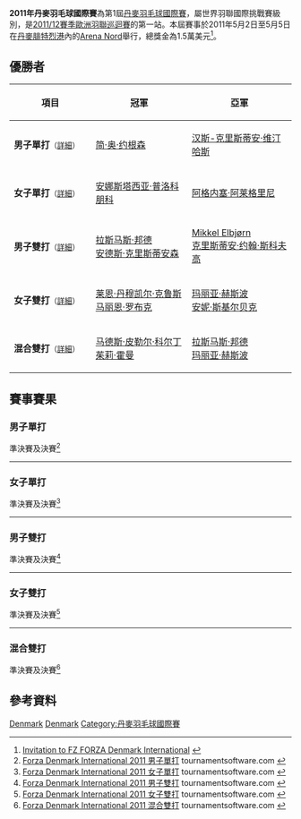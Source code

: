 {{noteTA|G1=Badminton}}
{{infobox badminton event
|name           = 2011年丹麥羽毛球國際賽
|image          = 
|size           = 
|caption        =
|dates          = 2011年5月5日－5月8日
|number_edition = 第1屆
|level          = 4A
|prize_money    = 1.5萬美元
|location       = {{DEN}}[[腓特烈港_(丹麦)|腓特烈港]]
|venue          = Arena Nord
|previous       = 
|next           = 2012年丹麥羽毛球國際賽
}}
'''2011年丹麥羽毛球國際賽'''為第1屆[[丹麥羽毛球國際賽|丹麥羽毛球國際賽]]，屬世界羽聯國際挑戰賽級別，是[[2011/12賽季歐洲羽聯巡迴賽|2011/12賽季歐洲羽聯巡迴賽]]的第一站。本屆賽事於2011年5月2日至5月5日在[[丹麥|丹麥]][[腓特烈港_(丹麦)|腓特烈港]]內的[[Arena_Nord|Arena Nord]]舉行，總獎金為1.5萬美元<ref>[http://www.bwfbadminton.org/file_download.aspx?id=29716 Invitation to FZ FORZA Denmark International] {{Wayback|url=http://www.bwfbadminton.org/file_download.aspx?id=29716 |date=20150923221723 }}{{en}}</ref>。

== 優勝者 ==
{| class=wikitable style="font-size:small"
!width="200"|項目
!width="250"|冠軍
!width="250"|亞軍
|-
|'''男子單打'''<small>（[[#男子單打|詳細]]）</small>
|{{flagicon|DEN}} [[简·奥·约根森|简·奥·约根森]]
|{{flagicon|DEN}} [[汉斯-克里斯蒂安·维汀哈斯|汉斯-克里斯蒂安·维汀哈斯]]
|-
|'''女子單打'''<small>（[[#女子單打|詳細]]）</small>
|{{flagicon|RUS}} [[安娜斯塔西亚·普洛科朋科|安娜斯塔西亚·普洛科朋科]]
|{{flagicon|ITA}} [[阿格内塞·阿莱格里尼|阿格内塞·阿莱格里尼]]
|-
|'''男子雙打'''<small>（[[#男子雙打|詳細]]）</small>
|{{flagicon|DEN}} [[拉斯马斯·邦德|拉斯马斯·邦德]]<br/>{{flagicon|DEN}} [[安德斯·克里斯蒂安森|安德斯·克里斯蒂安森]]
|{{flagicon|DEN}} [[Mikkel_Elbjørn|Mikkel Elbjørn]]<br/>{{flagicon|DEN}} [[克里斯蒂安·约翰·斯科夫高|克里斯蒂安·约翰·斯科夫高]]
|-
|'''女子雙打'''<small>（[[#女子雙打|詳細]]）</small>
|{{flagicon|DEN}} [[莱恩·丹穆凯尔·克鲁斯|莱恩·丹穆凯尔·克鲁斯]]<br/>{{flagicon|DEN}} [[马丽恩·罗布克|马丽恩·罗布克]]
|{{flagicon|DEN}} [[玛丽亚·赫斯波|玛丽亚·赫斯波]]<br/>{{flagicon|DEN}} [[安妮·斯基尔贝克|安妮·斯基尔贝克]]
|-
|'''混合雙打'''<small>（[[#混合雙打|詳細]]）</small>
|{{flagicon|DEN}} [[马德斯·皮勒尔·科尔丁|马德斯·皮勒尔·科尔丁]]<br/>{{flagicon|DEN}} [[茱莉·霍曼|茱莉·霍曼]]
|{{flagicon|DEN}} [[拉斯马斯·邦德|拉斯马斯·邦德]]<br/>{{flagicon|DEN}} [[玛丽亚·赫斯波|玛丽亚·赫斯波]]
|}

== 賽事賽果 ==
=== 男子單打 ===
;準決賽及決賽<ref name="MS">[http://www.tournamentsoftware.com/sport/draw.aspx?id=68CBDC65-1E0B-4E28-AB4F-13DD530DDB29&draw=2 Forza Denmark International 2011 男子單打] tournamentsoftware.com {{en}}</ref>
{{4TeamBracket-Tennis3-v2
| team-width=200
| RD1-seed1=1
| RD1-team1='''{{flagicon|DEN}} [[简·奥·约根森|简·奥·约根森]]
| RD1-score1-1='''21
| RD1-score1-2=''7
| RD1-score1-3=
| RD1-seed2=13
| RD1-team2={{nowrap|{{flagicon|IRL}} [[斯科特·埃文斯|斯科特·埃文斯]] (中途退出)}}
| RD1-score2-1=12
| RD1-score2-2=''3
| RD1-score2-3=

| RD1-seed3=4
| RD1-team3={{flagicon|NED}} [[方發財|方發財]]
| RD1-score3-1='''22
| RD1-score3-2=9
| RD1-score3-3=12
| RD1-seed4=2
| RD1-team4='''{{flagicon|DEN}} [[汉斯-克里斯蒂安·维汀哈斯|汉斯-克里斯蒂安·维汀哈斯]]
| RD1-score4-1=20
| RD1-score4-2='''21
| RD1-score4-3='''21

| RD2-seed1=1
| RD2-team1='''{{flagicon|DEN}} [[简·奥·约根森|简·奥·约根森]]
| RD2-score1-1='''21
| RD2-score1-2='''21
| RD2-score1-3=
| RD2-seed2=2
| RD2-team2={{flagicon|DEN}} [[汉斯-克里斯蒂安·维汀哈斯|汉斯-克里斯蒂安·维汀哈斯]]
| RD2-score2-1=15
| RD2-score2-2=12
| RD2-score2-3=
}}
----

=== 女子單打 ===
;準決賽及決賽<ref name="WS">[http://www.tournamentsoftware.com/sport/draw.aspx?id=68CBDC65-1E0B-4E28-AB4F-13DD530DDB29&draw=4 Forza Denmark International 2011 女子單打] tournamentsoftware.com {{en}}</ref>
{{4TeamBracket-Tennis3-v2
| team-width=200
| RD1-seed1=7
| RD1-team1='''{{flagicon|ITA}} [[阿格内塞·阿莱格里尼|阿格内塞·阿莱格里尼]]
| RD1-score1-1='''21
| RD1-score1-2='''21
| RD1-score1-3=
| RD1-seed2=
| RD1-team2={{flagicon|IRL}} [[克洛伊·马吉|克洛伊·马吉]]
| RD1-score2-1=10
| RD1-score2-2=18
| RD1-score2-3=

| RD1-seed3=3
| RD1-team3='''{{flagicon|RUS}} [[安娜斯塔西亚·普洛科朋科|安娜斯塔西亚·普洛科朋科]]
| RD1-score3-1=14
| RD1-score3-2='''21
| RD1-score3-3=''13
| RD1-seed4=2
| RD1-team4={{nowrap|{{flagicon|NED}} [[茱蒂·梅伦迪克|茱蒂·梅伦迪克]] (中途退出)}}
| RD1-score4-1='''21
| RD1-score4-2=8
| RD1-score4-3=''8

| RD2-seed1=7
| RD2-team1={{flagicon|ITA}} [[阿格内塞·阿莱格里尼|阿格内塞·阿莱格里尼]]
| RD2-score1-1=15
| RD2-score1-2=15
| RD2-score1-3=
| RD2-seed2=3
| RD2-team2='''{{flagicon|RUS}} [[安娜斯塔西亚·普洛科朋科|安娜斯塔西亚·普洛科朋科]]
| RD2-score2-1='''21
| RD2-score2-2='''21
| RD2-score2-3=
}}
----

=== 男子雙打 ===
;準決賽及決賽<ref name="MD">[http://www.tournamentsoftware.com/sport/draw.aspx?id=68CBDC65-1E0B-4E28-AB4F-13DD530DDB29&draw=5 Forza Denmark International 2011 男子雙打] tournamentsoftware.com {{en}}</ref>
{{4TeamBracket-Tennis3-v2
| team-width=200
| RD1-seed1=
| RD1-team1='''{{flagicon|DEN}} [[Mikkel_Elbjørn_Larsen|Mikkel Elbjørn Larsen]]<br/> {{flagicon|DEN}} [[克里斯蒂安·约翰·斯科夫高|克里斯蒂安·约翰·斯科夫高]]
| RD1-score1-1=18
| RD1-score1-2='''21
| RD1-score1-3='''21
| RD1-seed2=
| RD1-team2={{flagicon|DEN}} [[Morten_Skrøder_Bødskov|Morten Skrøder Bødskov]]<br/> {{flagicon|DEN}} [[Jakob_Staael|Jakob Staael]]
| RD1-score2-1='''21
| RD1-score2-2=15
| RD1-score2-3=16

| RD1-seed3=
| RD1-team3='''{{flagicon|DEN}} [[拉斯马斯·邦德|拉斯马斯·邦德]]<br/> {{flagicon|DEN}} [[安德斯·克里斯蒂安森|安德斯·克里斯蒂安森]]
| RD1-score3-1='''21
| RD1-score3-2='''21
| RD1-score3-3=
| RD1-seed4=2
| RD1-team4={{flagicon|NED}} [[约瑞特·德鲁伊特|约瑞特·德鲁伊特]]<br/> {{flagicon|NED}} [[戴夫·胡达巴克什|戴夫·胡达巴克什]]
| RD1-score4-1=14
| RD1-score4-2=18
| RD1-score4-3=

| RD2-seed1=
| RD2-team1={{flagicon|DEN}} [[Mikkel_Elbjørn_Larsen|Mikkel Elbjørn Larsen]]<br/> {{flagicon|DEN}} [[克里斯蒂安·约翰·斯科夫高|克里斯蒂安·约翰·斯科夫高]]
| RD2-score1-1=14
| RD2-score1-2='''21
| RD2-score1-3=16
| RD2-seed2=
| RD2-team2='''{{flagicon|DEN}} [[拉斯马斯·邦德|拉斯马斯·邦德]]<br/> {{flagicon|DEN}} [[安德斯·克里斯蒂安森|安德斯·克里斯蒂安森]]
| RD2-score2-1='''21
| RD2-score2-2=19
| RD2-score2-3='''21
}}
----

=== 女子雙打 ===
;準決賽及決賽<ref name="WD">[http://www.tournamentsoftware.com/sport/draw.aspx?id=68CBDC65-1E0B-4E28-AB4F-13DD530DDB29&draw=6 Forza Denmark International 2011 女子雙打] tournamentsoftware.com {{en}}</ref>
{{4TeamBracket-Tennis3-v2
| team-width=200
| RD1-seed1=1
| RD1-team1={{flagicon|ENG}} [[玛里亚纳·阿格基罗|玛里亚纳·阿格基罗]]<br/> {{flagicon|ENG}} [[希瑟·奥利弗|希瑟·奥利弗]]
| RD1-score1-1=11
| RD1-score1-2=16
| RD1-score1-3=
| RD1-seed2=4
| RD1-team2='''{{flagicon|DEN}} [[莱恩·丹穆凯尔·克鲁斯|莱恩·丹穆凯尔·克鲁斯]]<br/> {{flagicon|DEN}} [[马丽恩·罗布克|马丽恩·罗布克]]
| RD1-score2-1='''21
| RD1-score2-2='''21
| RD1-score2-3=

| RD1-seed3=3
| RD1-team3='''{{flagicon|DEN}} [[玛丽亚·赫斯波|玛丽亚·赫斯波]]<br/> {{flagicon|DEN}} [[安妮·斯基尔贝克|安妮·斯基尔贝克]]
| RD1-score3-1='''21
| RD1-score3-2=13
| RD1-score3-3='''22
| RD1-seed4=2
| RD1-team4={{flagicon|SWE}} [[伊美利·兰纳森|伊美利·兰纳森]]<br/> {{flagicon|SWE}} [[埃玛·文贝里|埃玛·文贝里]]
| RD1-score4-1=13
| RD1-score4-2='''21
| RD1-score4-3=20

| RD2-seed1=4
| RD2-team1='''{{flagicon|DEN}} [[莱恩·丹穆凯尔·克鲁斯|莱恩·丹穆凯尔·克鲁斯]]<br/> {{flagicon|DEN}} [[马丽恩·罗布克|马丽恩·罗布克]]
| RD2-score1-1='''21
| RD2-score1-2='''21
| RD2-score1-3=
| RD2-seed2=3
| RD2-team2={{flagicon|DEN}} [[玛丽亚·赫斯波|玛丽亚·赫斯波]]<br/> {{flagicon|DEN}} [[安妮·斯基尔贝克|安妮·斯基尔贝克]]
| RD2-score2-1=14
| RD2-score2-2=14
| RD2-score2-3=
}}
----

=== 混合雙打 ===
;準決賽及決賽<ref name="XD">[http://www.tournamentsoftware.com/sport/draw.aspx?id=68CBDC65-1E0B-4E28-AB4F-13DD530DDB29&draw=7 Forza Denmark International 2011 混合雙打] tournamentsoftware.com {{en}}</ref>
{{4TeamBracket-Tennis3-v2
| team-width=200
| RD1-seed1=
| RD1-team1='''{{flagicon|DEN}} [[拉斯马斯·邦德|拉斯马斯·邦德]]<br/> {{flagicon|DEN}} [[玛丽亚·赫斯波|玛丽亚·赫斯波]]
| RD1-score1-1='''24
| RD1-score1-2='''21
| RD1-score1-3=
| RD1-seed2=4
| RD1-team2={{nowrap|{{flagicon|DEN}} [[安德斯·斯考劳普·拉斯姆森|安德斯·斯考劳普·拉斯姆森]]<br/> {{flagicon|DEN}} [[安妮·斯基尔贝克|安妮·斯基尔贝克]]}}
| RD1-score2-1=22
| RD1-score2-2=13
| RD1-score2-3=

| RD1-seed3=
| RD1-team3={{flagicon|ENG}} [[马库斯·埃利斯|马库斯·埃利斯]]<br/> {{flagicon|ENG}} [[希瑟·奥利弗|希瑟·奥利弗]]
| RD1-score3-1=20
| RD1-score3-2='''22
| RD1-score3-3=7
| RD1-seed4=2
| RD1-team4='''{{flagicon|DEN}} [[马德斯·皮勒尔·科尔丁|马德斯·皮勒尔·科尔丁]]<br/> {{flagicon|DEN}} [[茱莉·霍曼|茱莉·霍曼]]
| RD1-score4-1='''22
| RD1-score4-2=20
| RD1-score4-3='''21

| RD2-seed1=
| RD2-team1={{flagicon|DEN}} [[拉斯马斯·邦德|拉斯马斯·邦德]]<br/> {{flagicon|DEN}} [[玛丽亚·赫斯波|玛丽亚·赫斯波]]
| RD2-score1-1=13
| RD2-score1-2=15
| RD2-score1-3=
| RD2-seed2=2
| RD2-team2='''{{flagicon|DEN}} [[马德斯·皮勒尔·科尔丁|马德斯·皮勒尔·科尔丁]]<br/> {{flagicon|DEN}} [[茱莉·霍曼|茱莉·霍曼]]
| RD2-score2-1='''21
| RD2-score2-2='''21
| RD2-score2-3=
}}

== 參考資料 ==
{{Reflist}}

[[Category:2011年世界羽聯國際挑戰賽|Denmark]]
[[Category:2011/12賽季歐洲羽聯巡迴賽|Denmark]]
[[Category:丹麥羽毛球國際賽|Category:丹麥羽毛球國際賽]]